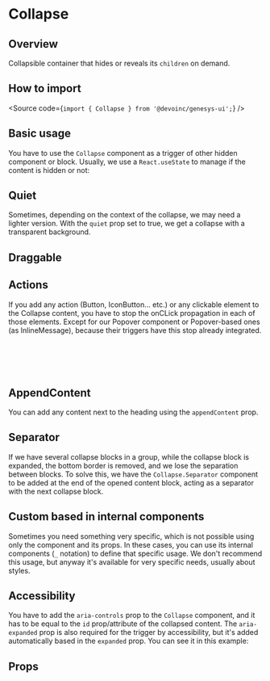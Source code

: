 

<Meta of={Stories} />

# Collapse

## Overview

Collapsible container that hides or reveals its `children` on demand.

## How to import

<Source code={`import { Collapse } from '@devoinc/genesys-ui';`} />

## Basic usage

You have to use the `Collapse` component as a trigger of other hidden component
or block. Usually, we use a `React.useState` to manage if the content is hidden
or not:

<Canvas of={Stories.Base} />

## Quiet

Sometimes, depending on the context of the collapse, we may need a lighter version. With the `quiet` prop set to true,
we get a collapse with a transparent background.

<Canvas of={Stories.Quiet} />

## Draggable

<Canvas of={Stories.Draggable} />

## Actions

If you add any action (Button, IconButton... etc.) or any clickable element to the Collapse content, you have to stop
the onCLick propagation in each of those elements. Except for our Popover component or Popover-based ones
(as InlineMessage), because their triggers have this stop already integrated.

```jsx
  onClick={(event) => {
    event.stopPropagation();
    ...
  }}
```

<Canvas of={Stories.Actions} />

## AppendContent

You can add any content next to the heading using the `appendContent` prop.

<Canvas of={Stories.AppendContent} />

## Separator

If we have several collapse blocks in a group, while the collapse block is expanded, the bottom border is removed,
and we lose the separation between blocks. To solve this, we have the `Collapse.Separator` component to be added
at the end of the opened content block, acting as a separator with the next collapse block.

<Canvas of={Stories.Separator} />

## Custom based in internal components

Sometimes you need something very specific, which is not possible using only the
component and its props. In these cases, you can use its internal components (`_` notation) to define
that specific usage. We don't recommend this usage, but anyway it's available for very specific
needs, usually about styles.

## Accessibility

You have to add the `aria-controls` prop to the `Collapse` component, and it has
to be equal to the `id` prop/attribute of the collapsed content. The
`aria-expanded` prop is also required for the trigger by accessibility, but it's
added automatically based in the `expanded` prop.
You can see it in this example:

<Canvas of={Stories.Base} />

## Props

<ArgTypes of={Stories} />
